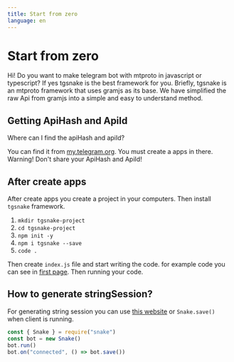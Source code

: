 ```yaml
---
title: Start from zero
language: en
---
```


# Start from zero

Hi! Do you want to make telegram bot with mtproto in javascript or typescript? If yes tgsnake is the best framework for you. Briefly, tgsnake is an mtproto framework that uses gramjs as its base. We have simplified the raw Api from gramjs into a simple and easy to understand method.

## Getting ApiHash and ApiId

Where can I find the apiHash and apiId?

You can find it from [my.telegram.org](https://my.telegram.org). You must create a apps in there. Warning! Don't share your ApiHash and ApiId!

## After create apps

After create apps you create a project in your computers. Then install `tgsnake` framework.

1. `mkdir tgsnake-project`
2. `cd tgsnake-project`
3. `npm init -y`
4. `npm i tgsnake --save`
5. `code .`

Then create `index.js` file and start writing the code. for example code you can see in [first page](/). Then running your code.

## How to generate stringSession?

For generating string session you can use [this website](/login) or `Snake.save()` when client is running.

```typescript
const { Snake } = require("snake")
const bot = new Snake()
bot.run()
bot.on("connected", () => bot.save())
```
